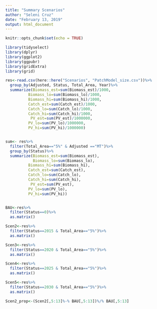 ```yaml
---
title: "Summary Scenarios"
author: "Seleni Cruz"
date: "February 13, 2019"
output: html_document
---
```


```r
knitr::opts_chunk$set(echo = TRUE)
```

```r
library(tidyselect)
library(dplyr)
library(ggplot2)
library(ggpubr)
library(gridExtra)
library(grid)

res<-read.csv(here::here("Scenarios", "PatchModel_size.csv"))%>%
  group_by(Adjusted, Status, Total_Area, Year)%>%
  summarize(Biomass_est=sum(Biomass_est)/1000, 
          Biomass_lo=sum(Biomass_lo)/1000, 
          Biomass_hi=sum(Biomass_hi)/1000,
          Catch_est=sum(Catch_est)/1000,
          Catch_lo=sum(Catch_lo)/1000, 
          Catch_hi=sum(Catch_hi)/1000, 
           PV_est=sum(PV_est)/1000000,
          PV_lo=sum(PV_lo)/1000000, 
          PV_hi=sum(PV_hi)/1000000)


sum<- res%>%
  filter(Total_Area=="5%" & Adjusted =="MT")%>%
  group_by(Status)%>%
  summarize(Biomass_est=sum(Biomass_est), 
            Biomass_lo=sum(Biomass_lo), 
          Biomass_hi=sum(Biomass_hi),
          Catch_est=sum(Catch_est),
          Catch_lo=sum(Catch_lo), 
          Catch_hi=sum(Catch_hi), 
           PV_est=sum(PV_est),
          PV_lo=sum(PV_lo), 
          PV_hi=sum(PV_hi))


BAU<-res%>%
  filter(Status==0)%>%
  as.matrix()

Scen2<-res%>%
  filter(Status==2015 & Total_Area=="5%")%>%
  as.matrix()

Scen3<-res%>%
  filter(Status==2020 & Total_Area=="5%")%>%
  as.matrix()

Scen4<-res%>%
  filter(Status==2025 & Total_Area=="5%")%>%
  as.matrix()

Scen5<-res%>%
  filter(Status==2030 & Total_Area=="5%")%>%
  as.matrix()

Scen2_prop<-(Scen2[,5:13]%-% BAU[,5:13])%/% BAU[,5:13]

```

